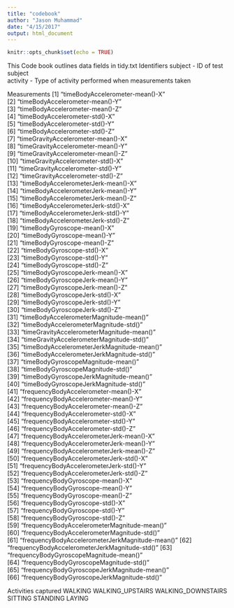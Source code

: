 ```yaml
---
title: "codebook"
author: "Jason Muhammad"
date: "4/15/2017"
output: html_document
---
```


```r
knitr::opts_chunk$set(echo = TRUE)
```
This Code book outlines data fields in tidy.txt
Identifiers
subject - ID of test subject                                       
activity - Type of activity performed when measurements taken

Measurements
[1] "timeBodyAccelerometer-mean()-X"                
 [2] "timeBodyAccelerometer-mean()-Y"                
 [3] "timeBodyAccelerometer-mean()-Z"                
 [4] "timeBodyAccelerometer-std()-X"                 
 [5] "timeBodyAccelerometer-std()-Y"                 
 [6] "timeBodyAccelerometer-std()-Z"                 
 [7] "timeGravityAccelerometer-mean()-X"             
 [8] "timeGravityAccelerometer-mean()-Y"             
 [9] "timeGravityAccelerometer-mean()-Z"             
[10] "timeGravityAccelerometer-std()-X"              
[11] "timeGravityAccelerometer-std()-Y"              
[12] "timeGravityAccelerometer-std()-Z"              
[13] "timeBodyAccelerometerJerk-mean()-X"            
[14] "timeBodyAccelerometerJerk-mean()-Y"            
[15] "timeBodyAccelerometerJerk-mean()-Z"            
[16] "timeBodyAccelerometerJerk-std()-X"             
[17] "timeBodyAccelerometerJerk-std()-Y"             
[18] "timeBodyAccelerometerJerk-std()-Z"             
[19] "timeBodyGyroscope-mean()-X"                    
[20] "timeBodyGyroscope-mean()-Y"                    
[21] "timeBodyGyroscope-mean()-Z"                    
[22] "timeBodyGyroscope-std()-X"                     
[23] "timeBodyGyroscope-std()-Y"                     
[24] "timeBodyGyroscope-std()-Z"                     
[25] "timeBodyGyroscopeJerk-mean()-X"                
[26] "timeBodyGyroscopeJerk-mean()-Y"                
[27] "timeBodyGyroscopeJerk-mean()-Z"                
[28] "timeBodyGyroscopeJerk-std()-X"                 
[29] "timeBodyGyroscopeJerk-std()-Y"                 
[30] "timeBodyGyroscopeJerk-std()-Z"                 
[31] "timeBodyAccelerometerMagnitude-mean()"         
[32] "timeBodyAccelerometerMagnitude-std()"          
[33] "timeGravityAccelerometerMagnitude-mean()"      
[34] "timeGravityAccelerometerMagnitude-std()"       
[35] "timeBodyAccelerometerJerkMagnitude-mean()"     
[36] "timeBodyAccelerometerJerkMagnitude-std()"      
[37] "timeBodyGyroscopeMagnitude-mean()"             
[38] "timeBodyGyroscopeMagnitude-std()"              
[39] "timeBodyGyroscopeJerkMagnitude-mean()"         
[40] "timeBodyGyroscopeJerkMagnitude-std()"          
[41] "frequencyBodyAccelerometer-mean()-X"           
[42] "frequencyBodyAccelerometer-mean()-Y"           
[43] "frequencyBodyAccelerometer-mean()-Z"           
[44] "frequencyBodyAccelerometer-std()-X"            
[45] "frequencyBodyAccelerometer-std()-Y"            
[46] "frequencyBodyAccelerometer-std()-Z"            
[47] "frequencyBodyAccelerometerJerk-mean()-X"       
[48] "frequencyBodyAccelerometerJerk-mean()-Y"       
[49] "frequencyBodyAccelerometerJerk-mean()-Z"       
[50] "frequencyBodyAccelerometerJerk-std()-X"        
[51] "frequencyBodyAccelerometerJerk-std()-Y"        
[52] "frequencyBodyAccelerometerJerk-std()-Z"        
[53] "frequencyBodyGyroscope-mean()-X"               
[54] "frequencyBodyGyroscope-mean()-Y"               
[55] "frequencyBodyGyroscope-mean()-Z"               
[56] "frequencyBodyGyroscope-std()-X"                
[57] "frequencyBodyGyroscope-std()-Y"                
[58] "frequencyBodyGyroscope-std()-Z"                
[59] "frequencyBodyAccelerometerMagnitude-mean()"    
[60] "frequencyBodyAccelerometerMagnitude-std()"     
[61] "frequencyBodyAccelerometerJerkMagnitude-mean()"
[62] "frequencyBodyAccelerometerJerkMagnitude-std()" 
[63] "frequencyBodyGyroscopeMagnitude-mean()"        
[64] "frequencyBodyGyroscopeMagnitude-std()"         
[65] "frequencyBodyGyroscopeJerkMagnitude-mean()"    
[66] "frequencyBodyGyroscopeJerkMagnitude-std()"    

Activities captured
WALKING
WALKING_UPSTAIRS
WALKING_DOWNSTAIRS
SITTING
STANDING
LAYING


```r

```

